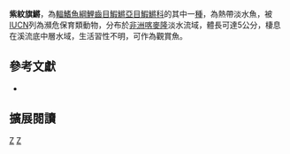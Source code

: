 {{Speciesbox 
| taxon = Aphyosemion lugens
| status = EN
| status_system = IUCN3.1
| authority =  [[Amiet|Amiet]], 1991
| synonyms = *''Chromaphyosemion lugens,Amiet, 1991''
}}
'''紫紋旗鱂'''，為[[輻鰭魚綱|輻鰭魚綱]][[鯉齒目|鯉齒目]][[鰕鱂亞目|鰕鱂亞目]][[鰕鱂科|鰕鱂科]]的其中一[[種|種]]，為熱帶淡水魚，被[[IUCN|IUCN]]列為瀕危保育類動物，分布於[[非洲|非洲]][[喀麥隆|喀麥隆]]淡水流域，體長可達5公分，棲息在溪流底中層水域，生活習性不明，可作為觀賞魚。

== 參考文獻 ==
*{{FishBase_species|genus=Aphyosemion|species=lugens|year=2014|month=7}}

== 擴展閱讀 ==
{{refbegin}}
{{wikispecies-inline|Aphyosemion lugens|紫紋旗鱂}}
{{refend}}
{{Taxonbar|from=Q5850392}}

[[Category:觀賞魚|Z]]
[[Category:旗鱂屬|Z]]


{{魚類小作品}}